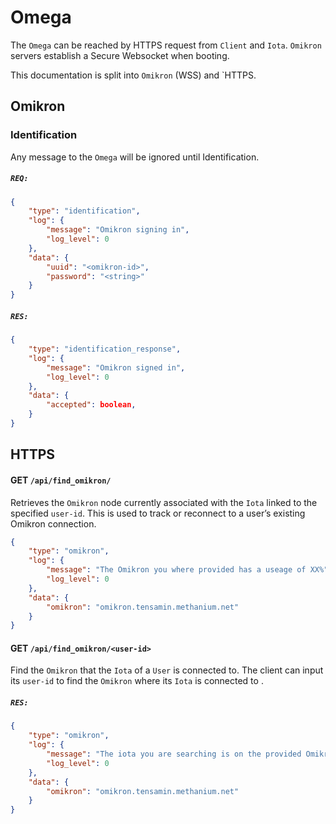 # Omega
The `Omega` can be reached by HTTPS request from `Client` and `Iota`.
`Omikron` servers establish a Secure Websocket when booting.

This documentation is split into `Omikron` (WSS) and `HTTPS.

## Omikron
### Identification
Any message to the `Omega` will be ignored until Identification.
##### `REQ:`
```json
{
	"type": "identification",
	"log": {
		"message": "Omikron signing in",
		"log_level": 0
	},
	"data": {
		"uuid": "<omikron-id>",
		"password": "<string>"
	}
}
```
##### `RES:`
```json
{
	"type": "identification_response",
	"log": {
	    "message": "Omikron signed in",
	    "log_level": 0
	},
	"data": {
	    "accepted": boolean,
	}
}
```

## HTTPS
#### GET `/api/find_omikron/`
Retrieves the `Omikron` node currently associated with the `Iota` linked to the specified `user-id`. This is used to track or reconnect to a user’s existing Omikron connection.
```json
{
	"type": "omikron",
	"log": {
	    "message": "The Omikron you where provided has a useage of XX%",
	    "log_level": 0
	},
	"data": {
		"omikron": "omikron.tensamin.methanium.net"
	}
}
```
#### GET `/api/find_omikron/<user-id>`
Find the `Omikron` that the `Iota` of a `User` is connected to.
The client can input its `user-id` to find the `Omikron` where its `Iota` is connected to .
##### `RES:`
```json
{
	"type": "omikron",
	"log": {
		"message": "The iota you are searching is on the provided Omikron",
		"log_level": 0
	},
	"data": {
		"omikron": "omikron.tensamin.methanium.net"
	}
}
```